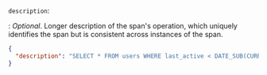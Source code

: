 `description`:

: _Optional_. Longer description of the span's operation, which uniquely identifies the span but is consistent across instances of the span.

  ```json
  {
    "description": "SELECT * FROM users WHERE last_active < DATE_SUB(CURRENT_DATE, INTERVAL 1 YEAR)`"
  }
  ```
